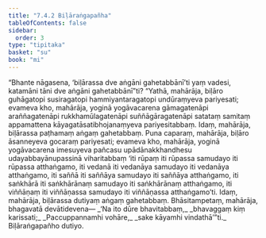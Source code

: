 ```yaml
---
title: "7.4.2 Biḷāraṅgapañha"
tableOfContents: false
sidebar:
  order: 3
type: "tipitaka"
basket: "su"
book: "mi"
---
```



<DynamicBreadcrumb />

<Division number="256" book="mi" bookNo="28">

<Paragraph number="1839" book="mi">
“Bhante nāgasena, ‘biḷārassa dve aṅgāni gahetabbānī’ti yaṃ vadesi, katamāni tāni dve aṅgāni gahetabbānī”ti? “Yathā, mahārāja, biḷāro guhāgatopi susiragatopi hammiyantaragatopi undūraṃyeva pariyesati; evameva kho, mahārāja, yoginā yogāvacarena gāmagatenāpi araññagatenāpi rukkhamūlagatenāpi suññāgāragatenāpi satataṃ samitaṃ appamattena kāyagatāsatibhojanaṃyeva pariyesitabbaṃ. Idaṃ, mahārāja, biḷārassa paṭhamaṃ aṅgaṃ gahetabbaṃ.
</Paragraph>

<Paragraph number="1840" book="mi">
Puna caparaṃ, mahārāja, biḷāro āsanneyeva gocaraṃ pariyesati; evameva kho, mahārāja, yoginā yogāvacarena imesuyeva pañcasu upādānakkhandhesu udayabbayānupassinā viharitabbaṃ ‘iti rūpaṃ iti rūpassa samudayo iti rūpassa atthaṅgamo, iti vedanā iti vedanāya samudayo iti vedanāya atthaṅgamo, iti saññā iti saññāya samudayo iti saññāya atthaṅgamo, iti saṅkhārā iti saṅkhārānaṃ samudayo iti saṅkhārānaṃ atthaṅgamo, iti viññāṇaṃ iti viññāṇassa samudayo iti viññāṇassa atthaṅgamo’ti. Idaṃ, mahārāja, biḷārassa dutiyaṃ aṅgaṃ gahetabbaṃ. Bhāsitampetaṃ, mahārāja, bhagavatā devātidevena—
</Paragraph>

<Paragraph number="1841" type="verses" book="mi">
_‘Na ito dūre bhavitabbaṃ,_  
_bhavaggaṃ kiṃ karissati;_  
_Paccuppannamhi vohāre,_  
_sake kāyamhi vindathā’”ti._  


</Paragraph>
</Division>

<Paragraph number="1842" type="center" book="mi">
Biḷāraṅgapañho dutiyo.
</Paragraph>